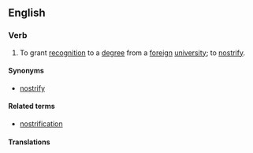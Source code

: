 ==English==

===Verb===
{{en-verb|nostrificat}}

# To grant [[recognition]] to a [[degree]] from a [[foreign]] [[university]]; to [[nostrify]].

====Synonyms====
* [[nostrify]]

====Related terms====
* [[nostrification]]

====Translations====
{{trans-see|nostrify}}
